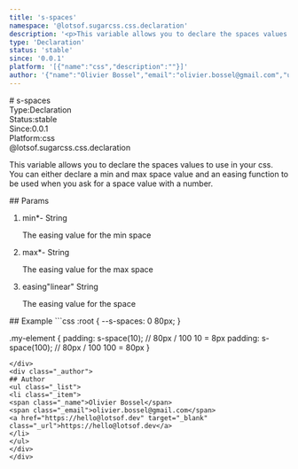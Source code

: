 ```yaml
---
title: 's-spaces'
namespace: '@lotsof.sugarcss.css.declaration'
description: '<p>This variable allows you to declare the spaces values to use in your css. You can either declare a min and max space value and an easing function to be used when you ask for a space value with a number.</p> '
type: 'Declaration'
status: 'stable'
since: '0.0.1'
platform: '[{"name":"css","description":""}]'
author: '{"name":"Olivier Bossel","email":"olivier.bossel@gmail.com","url":"https://hello@lotsof.dev"}'
---
```

<div class="docmap-mdx">
# s-spaces
<div class="_metas">
<div class="_type"><span class="_type-label">Type:</span><span class="_type-value">Declaration</span></div>
<div class="_status"><span class="_status-label">Status:</span><span class="_status-value -stable">stable</span></div>
<div class="_since"><span class="_since-label">Since:</span><span class="_since-value">0.0.1</span></div>
<div class="_platform"><span class="_platform-label">Platform:</span><span class="_platform-value -css">css</span></div>
</div>
<div class="_namespace">@lotsof.sugarcss.css.declaration</div>
<div class="_description typo-lead typo-format">
<p>This variable allows you to declare the spaces values to use in your css.
You can either declare a min and max space value and an easing function to be used when you
ask for a space value with a number.</p>

</div>
<div class="_params">
## Params
<ol class="_list">
<li class="_item">
<span class="_name">min<span class="_required">*</span></span><span class="_default">-</span> <span class="_type">String</span>
<p class="_description">The easing value for the min space</p>
</li>
<li class="_item">
<span class="_name">max<span class="_required">*</span></span><span class="_default">-</span> <span class="_type">String</span>
<p class="_description">The easing value for the max space</p>
</li>
<li class="_item">
<span class="_name">easing</span><span class="_default">&quot;linear&quot;</span> <span class="_type">String</span>
<p class="_description">The easing value for the space</p>
</li>
</ol>
</div>
<div class="_examples">
## Example
```css
:root {
     --s-spaces: 0 80px;
}

.my-element {
   padding: s-space(10); // 80px / 100
10 = 8px
   padding: s-space(100); // 80px / 100
100 = 80px
}
```
</div>
<div class="_author">
## Author
<ul class="_list">
<li class="_item">
<span class="_name">Olivier Bossel</span>
<span class="_email">olivier.bossel@gmail.com</span>
<a href="https://hello@lotsof.dev" target="_blank" class="_url">https://hello@lotsof.dev</a>
</li>
</ul>
</div>
</div>